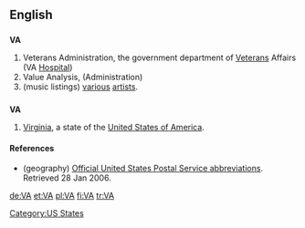 {{see|va}}
==English==

==={{initialism}}===
{{wikipedia}}
'''VA'''

# Veterans Administration, the government department of [[Veteran]]s Affairs (VA [[hospital|Hospital]])
# Value Analysis, (Administration)
# (music listings) [[various]] [[artist]]s.

==={{abbreviation}}===
'''VA'''

# {{geography}} [[Virginia]], a state of the [[United States of America]].

====References====
* (geography) [http://www.usps.com/ncsc/lookups/abbreviations.html Official United States Postal Service abbreviations]. Retrieved 28 Jan 2006.

[[Category:US States]]

[[de:VA]]
[[et:VA]]
[[pl:VA]]
[[fi:VA]]
[[tr:VA]]